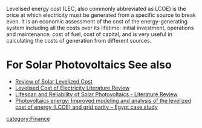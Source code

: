 Levelised energy cost (LEC, also commonly abbreviated as LCOE) is the price at which electricity must be generated from a specific source to break even. It is an economic assessment of the cost of the energy-generating system including all the costs over its lifetime: initial investment, operations and maintenance, cost of fuel, cost of capital, and is very useful in calculating the costs of generation from different sources.

= For Solar Photovoltaics See also=
*[[Review of Solar Levelized Cost]]
*[[Levelised Cost of Electricity Literature Review ]]
*[[Lifespan and Reliability of Solar Photovoltaics - Literature Review]]
*[[Photovoltaics energy: Improved modeling and analysis of the levelized cost of energy (LCOE) and grid parity – Egypt case study]]

{{stub}}

[[category:Finance]]
